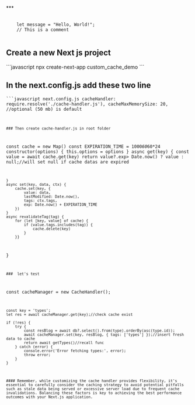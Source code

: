 <title>Caching in next js with custom cache Handler</title>
***
<pre>
 <code class="hljs">
    <span class="hljs-keyword">let</span> message = <span class="hljs-string">"Hello, World!"</span>;
    <span class="hljs-comment">// This is a comment</span>
 </code>
</pre>
<h2> Create a new Next js project</h2>
```javascript
npx create-next-app custom_cache_demo
```
<h2> In the next.config.js add these two line</h2>


<code>```javascript next.config.js
 cacheHandler: require.resolve('./cache-handler.js'),
  cacheMaxMemorySize: 20, //optional (50 mb) is default
```</code>
### Then create cache-handler.js in root folder
```
const cache = new Map()
const EXPIRATION_TIME = 1000*60*60*24
    constructor(options) {
        this.options = options
    }
async get(key) {
        const value = await cache.get(key)
        return value?.exp> Date.now() ? value : null;//will set null if cache datas are expired

    }
    async set(key, data, ctx) {
        cache.set(key, {
            value: data,
            lastModified: Date.now(),
            tags: ctx.tags,
            exp: Date.now() + EXPIRATION_TIME
        })
    }
    async revalidateTag(tag) {
        for (let [key, value] of cache) {
            if (value.tags.includes(tag)) {
                cache.delete(key)
            }
        }}
}
```
###  let's test
```
const cacheManager = new CacheHandler();


    const key = 'types';
    let res = await cacheManager.get(key);//check cache exist

    if (!res) {
        try {
            const resBlog = await db?.select().from(type).orderBy(asc(type.id)); 
            await cacheManager.set(key, resBlog, { tags: ['types'] });//insert fresh data to cache
            return await getTypes()//recall func
        } catch (error) {
            console.error('Error fetching types:', error);
            throw error;
        }
    }
```
#### Remember, while customizing the cache handler provides flexibility, it's essential to carefully consider the caching strategy to avoid potential pitfalls such as stale data being served or excessive server load due to frequent cache invalidations. Balancing these factors is key to achieving the best performance outcomes with your Next.js application.
